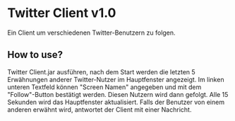 = Twitter Client v1.0 =

Ein Client um verschiedenen Twitter-Benutzern zu folgen.

== How to use? ==

Twitter Client.jar ausführen, nach dem Start werden die letzten 5 Erwähnungen anderer Twitter-Nutzer im Hauptfenster
angezeigt. Im linken unteren Textfeld können "Screen Namen" angegeben und mit dem "Follow"-Button
bestätigt werden. Diesen Nutzern wird dann gefolgt.
Alle 15 Sekunden wird das Hauptfenster aktualisiert. Falls der Benutzer von einem anderen erwähnt wird, antwortet der
Client mit einer Nachricht.

